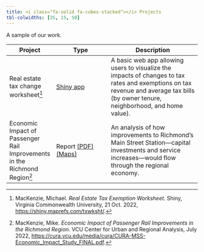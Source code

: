 ```yaml
---
title: <i class="fa-solid fa-cubes-stacked"></i> Projects
tbl-colwidths: [35, 15, 50]
---
```


A sample of our work.

::: column-screen-inset
| Project                                                                   | Type                                                                                                           | Description                                                                                                                                                                          |
|---------------------------------------------------------------------------|----------------------------------------------------------------------------------------------------------------|--------------------------------------------------------------------------------------------------------------------------------------------------------------------------------------|
| Real estate tax change worksheet[^1]                                      | [Shiny app](https://shiny.maprefs.com/txwksht)                                                                 | A basic web app allowing users to visualize the impacts of changes to tax rates and exemptions on tax revenue and average tax bills (by owner tenure, neighborhood, and home value). |
| Economic Impact of Passenger Rail Improvements in the Richmond Region[^2] | Report [(PDF)](https://cura.vcu.edu/media/cura/CURA-MSS-Economic_Impact_Study_FINAL.pdf) [(Maps)](/images.qmd) | An analysis of how improvements to Richmond's Main Street Station---capital investments and service increases---would flow through the regional economy.                             |
:::

[^1]: MacKenzie, Michael. *Real Estate Tax Exemption Worksheet*. Shiny, Virginia Commonwealth University, 21 Oct. 2022, <https://shiny.maprefs.com/txwksht/>.

[^2]: MacKenzie, Mike. *Economic Impact of Passenger Rail Improvements in the Richmond Region*. VCU Center for Urban and Regional Analysis, July 2022, <https://cura.vcu.edu/media/cura/CURA-MSS-Economic_Impact_Study_FINAL.pdf>.
